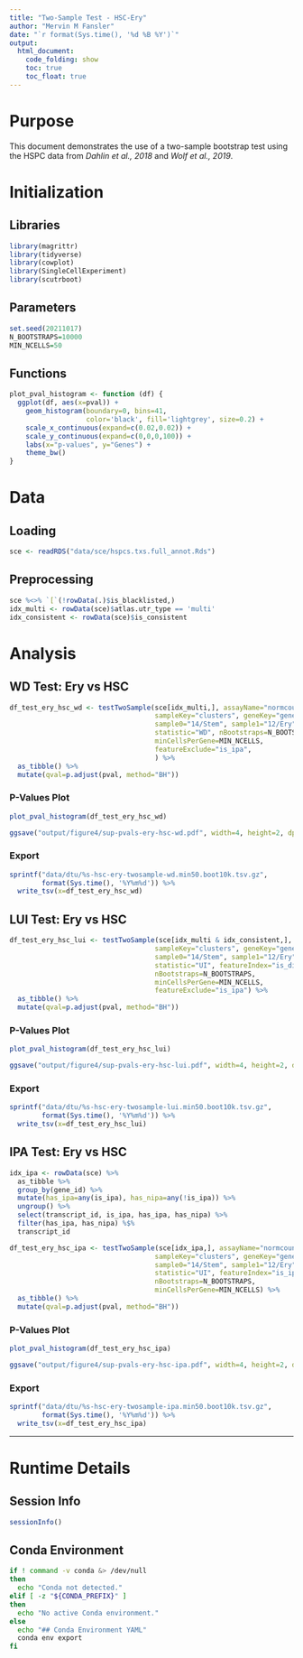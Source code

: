 ```yaml
---
title: "Two-Sample Test - HSC-Ery"
author: "Mervin M Fansler"
date: "`r format(Sys.time(), '%d %B %Y')`"
output: 
  html_document: 
    code_folding: show
    toc: true
    toc_float: true
---
```


# Purpose

This document demonstrates the use of a two-sample bootstrap test using the 
HSPC data from *Dahlin et al., 2018* and *Wolf et al., 2019*.

# Initialization

## Libraries
```r
library(magrittr)
library(tidyverse)
library(cowplot)
library(SingleCellExperiment)
library(scutrboot)
```

## Parameters
```r
set.seed(20211017)
N_BOOTSTRAPS=10000
MIN_NCELLS=50
```

## Functions

```r
plot_pval_histogram <- function (df) {
  ggplot(df, aes(x=pval)) +
    geom_histogram(boundary=0, bins=41, 
                   color='black', fill='lightgrey', size=0.2) +
    scale_x_continuous(expand=c(0.02,0.02)) +
    scale_y_continuous(expand=c(0,0,0,100)) +
    labs(x="p-values", y="Genes") +
    theme_bw()
}
```

# Data
## Loading
```r
sce <- readRDS("data/sce/hspcs.txs.full_annot.Rds")
```

## Preprocessing
```r
sce %<>% `[`(!rowData(.)$is_blacklisted,)
idx_multi <- rowData(sce)$atlas.utr_type == 'multi'
idx_consistent <- rowData(sce)$is_consistent
```

# Analysis

## WD Test: Ery vs HSC

```r
df_test_ery_hsc_wd <- testTwoSample(sce[idx_multi,], assayName="normcounts",
                                    sampleKey="clusters", geneKey="gene_id",
                                    sample0="14/Stem", sample1="12/Ery", 
                                    statistic="WD", nBootstraps=N_BOOTSTRAPS, 
                                    minCellsPerGene=MIN_NCELLS, 
                                    featureExclude="is_ipa", 
                                    ) %>%
  as_tibble() %>%
  mutate(qval=p.adjust(pval, method="BH"))
```

### P-Values Plot
```r
plot_pval_histogram(df_test_ery_hsc_wd)

ggsave("output/figure4/sup-pvals-ery-hsc-wd.pdf", width=4, height=2, dpi=300)
```

### Export
```r
sprintf("data/dtu/%s-hsc-ery-twosample-wd.min50.boot10k.tsv.gz", 
        format(Sys.time(), '%Y%m%d')) %>%
  write_tsv(x=df_test_ery_hsc_wd)
```

## LUI Test: Ery vs HSC

```r
df_test_ery_hsc_lui <- testTwoSample(sce[idx_multi & idx_consistent,], assayName="normcounts",
                                    sampleKey="clusters", geneKey="gene_id",
                                    sample0="14/Stem", sample1="12/Ery", 
                                    statistic="UI", featureIndex="is_distal",
                                    nBootstraps=N_BOOTSTRAPS, 
                                    minCellsPerGene=MIN_NCELLS, 
                                    featureExclude="is_ipa") %>%
  as_tibble() %>%
  mutate(qval=p.adjust(pval, method="BH"))
```

### P-Values Plot
```r
plot_pval_histogram(df_test_ery_hsc_lui)

ggsave("output/figure4/sup-pvals-ery-hsc-lui.pdf", width=4, height=2, dpi=300)
```

### Export
```r
sprintf("data/dtu/%s-hsc-ery-twosample-lui.min50.boot10k.tsv.gz", 
        format(Sys.time(), '%Y%m%d')) %>%
  write_tsv(x=df_test_ery_hsc_lui)
```

## IPA Test: Ery vs HSC

```r
idx_ipa <- rowData(sce) %>%
  as_tibble %>%
  group_by(gene_id) %>%
  mutate(has_ipa=any(is_ipa), has_nipa=any(!is_ipa)) %>%
  ungroup() %>%
  select(transcript_id, is_ipa, has_ipa, has_nipa) %>%
  filter(has_ipa, has_nipa) %$%
  transcript_id

df_test_ery_hsc_ipa <- testTwoSample(sce[idx_ipa,], assayName="normcounts",
                                    sampleKey="clusters", geneKey="gene_id",
                                    sample0="14/Stem", sample1="12/Ery", 
                                    statistic="UI", featureIndex="is_ipa",
                                    nBootstraps=N_BOOTSTRAPS, 
                                    minCellsPerGene=MIN_NCELLS) %>%
  as_tibble() %>%
  mutate(qval=p.adjust(pval, method="BH"))
```

### P-Values Plot
```r
plot_pval_histogram(df_test_ery_hsc_ipa)

ggsave("output/figure4/sup-pvals-ery-hsc-ipa.pdf", width=4, height=2, dpi=300)
```

### Export
```r
sprintf("data/dtu/%s-hsc-ery-twosample-ipa.min50.boot10k.tsv.gz", 
        format(Sys.time(), '%Y%m%d')) %>%
  write_tsv(x=df_test_ery_hsc_ipa)
```

---

# Runtime Details
## Session Info
```r
sessionInfo()
```

## Conda Environment
```bash
if ! command -v conda &> /dev/null
then
  echo "Conda not detected."
elif [ -z "${CONDA_PREFIX}" ]
then
  echo "No active Conda environment."
else
  echo "## Conda Environment YAML"
  conda env export
fi
```
